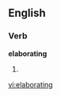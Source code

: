 
==English==

===Verb===
'''elaborating'''

# {{present participle of|[[elaborate]]}}

[[vi:elaborating]]